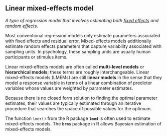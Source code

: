 ## Linear mixed-effects model

<dfn>A type of regression model that involves estimating both [fixed effects](#fixed-effects) and [random effects](#random-effects).</dfn>

Most conventional regression models only estimate parameters associated with fixed effects and residual error. Mixed-effects models additionally estimate random effects parameters that capture variability associated with sampling units. In psychology, these sampling units are usually human participants or stimulus items.

Linear mixed-effects models are often called **multi-level models** or **hierarchical models**; these terms are roughly interchangeable. Linear mixed-effects models (LMEMs) are still **linear models** in the sense that they model a response variable in terms of a linear combination of predictor variables whose values are weighted by parameter estimates.

Because there is no closed form solution to finding the optimal parameter estimates, their values are typically estimated through an iterative procedure that searches the space of possible values for the optimum.

The function `lmer()` from the R package **`lme4`** is often used to estimate mixed-effects models. The **`brms`** package in R allows Bayesian estimation of mixed-effects models.
